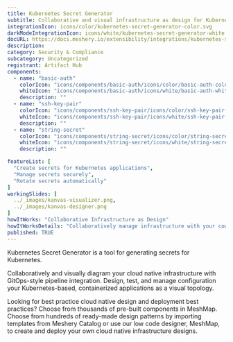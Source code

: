 ```yaml
---
title: Kubernetes Secret Generator
subtitle: Collaborative and visual infrastructure as design for Kubernetes Secret Generator
integrationIcon: icons/color/kubernetes-secret-generator-color.svg
darkModeIntegrationIcon: icons/white/kubernetes-secret-generator-white.svg
docURL: https://docs.meshery.io/extensibility/integrations/kubernetes-secret-generator
description: 
category: Security & Compliance
subcategory: Uncategorized
registrant: Artifact Hub
components:
  - name: "basic-auth"
    colorIcon: "icons/components/basic-auth/icons/color/basic-auth-color.svg"
    whiteIcon: "icons/components/basic-auth/icons/white/basic-auth-white.svg"
    description: ""
  - name: "ssh-key-pair"
    colorIcon: "icons/components/ssh-key-pair/icons/color/ssh-key-pair-color.svg"
    whiteIcon: "icons/components/ssh-key-pair/icons/white/ssh-key-pair-white.svg"
    description: ""
  - name: "string-secret"
    colorIcon: "icons/components/string-secret/icons/color/string-secret-color.svg"
    whiteIcon: "icons/components/string-secret/icons/white/string-secret-white.svg"
    description: ""

featureList: [
  "Create secrets for Kubernetes applications",
  "Manage secrets securely",
  "Rotate secrets automatically"
]
workingSlides: [
  ../_images/kanvas-visualizer.png,
  ../_images/kanvas-designer.png
]
howItWorks: "Collaborative Infrastructure as Design"
howItWorksDetails: "Collaboratively manage infrastructure with your coworkers synchronously sharing the same designs."
published: TRUE
---
```

<p>
Kubernetes Secret Generator is a tool for generating secrets for Kubernetes.
</p>
<p>
    Collaboratively and visually diagram your cloud native infrastructure with GitOps-style pipeline integration. Design, test, and manage configuration your Kubernetes-based, containerized applications as a visual topology.
</p>
<p>
    Looking for best practice cloud native design and deployment best practices? Choose from thousands of pre-built components in MeshMap. Choose from hundreds of ready-made design patterns by importing templates from Meshery Catalog or use our low code designer, MeshMap, to create and deploy your own cloud native infrastructure designs.
</p>
